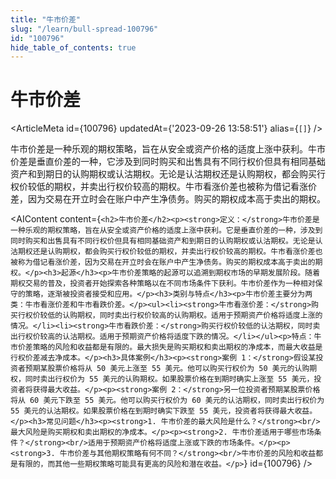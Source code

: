 ```yaml
---
title: "牛市价差"
slug: "/learn/bull-spread-100796"
id: "100796"
hide_table_of_contents: true
---
```



# 牛市价差

<ArticleMeta id={100796} updatedAt={'2023-09-26 13:58:51'} alias={`[]`} />
<div className='border-solid border-b border-t-0 my-4 border-[var(--ifm-color-gray-300)]' />

牛市价差是一种乐观的期权策略，旨在从安全或资产价格的适度上涨中获利。牛市价差是垂直价差的一种，它涉及到同时购买和出售具有不同行权价但具有相同基础资产和到期日的认购期权或认沽期权。无论是认沽期权还是认购期权，都会购买行权价较低的期权，并卖出行权价较高的期权。牛市看涨价差也被称为借记看涨价差，因为交易在开立时会在账户中产生净债务。购买的期权成本高于卖出的期权。

<AIContent content={`<h2>牛市价差</h2><p><strong>定义：</strong>牛市价差是一种乐观的期权策略，旨在从安全或资产价格的适度上涨中获利。它是垂直价差的一种，涉及到同时购买和出售具有不同行权价但具有相同基础资产和到期日的认购期权或认沽期权。无论是认沽期权还是认购期权，都会购买行权价较低的期权，并卖出行权价较高的期权。牛市看涨价差也被称为借记看涨价差，因为交易在开立时会在账户中产生净债务。购买的期权成本高于卖出的期权。</p><h3>起源</h3><p>牛市价差策略的起源可以追溯到期权市场的早期发展阶段。随着期权交易的普及，投资者开始探索各种策略以在不同市场条件下获利。牛市价差作为一种相对保守的策略，逐渐被投资者接受和应用。</p><h3>类别与特点</h3><p>牛市价差主要分为两类：牛市看涨价差和牛市看跌价差。</p><ul><li><strong>牛市看涨价差：</strong>购买行权价较低的认购期权，同时卖出行权价较高的认购期权。适用于预期资产价格将适度上涨的情况。</li><li><strong>牛市看跌价差：</strong>购买行权价较低的认沽期权，同时卖出行权价较高的认沽期权。适用于预期资产价格将适度下跌的情况。</li></ul><p>特点：牛市价差策略的风险和收益都是有限的。最大损失是购买期权和卖出期权的净成本，而最大收益是行权价差减去净成本。</p><h3>具体案例</h3><p><strong>案例 1：</strong>假设某投资者预期某股票价格将从 50 美元上涨至 55 美元。他可以购买行权价为 50 美元的认购期权，同时卖出行权价为 55 美元的认购期权。如果股票价格在到期时确实上涨至 55 美元，投资者将获得最大收益。</p><p><strong>案例 2：</strong>另一位投资者预期某股票价格将从 60 美元下跌至 55 美元。他可以购买行权价为 60 美元的认沽期权，同时卖出行权价为 55 美元的认沽期权。如果股票价格在到期时确实下跌至 55 美元，投资者将获得最大收益。</p><h3>常见问题</h3><p><strong>1. 牛市价差的最大风险是什么？</strong><br/>最大风险是购买期权和卖出期权的净成本。</p><p><strong>2. 牛市价差适用于哪些市场条件？</strong><br/>适用于预期资产价格将适度上涨或下跌的市场条件。</p><p><strong>3. 牛市价差与其他期权策略有何不同？</strong><br/>牛市价差的风险和收益都是有限的，而其他一些期权策略可能具有更高的风险和潜在收益。</p>`} id={100796} />
